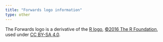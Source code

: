 ```yaml
---
title: "Forwards logo information"
type: other
---
```


The Forwards logo is a derivative of the [R logo](https://www.r-project.org/logo/Rlogo.svg), [©2016 The R Foundation](https://www.r-project.org/logo/), used under [CC BY-SA 4.0](https://creativecommons.org/licenses/by-sa/4.0/).